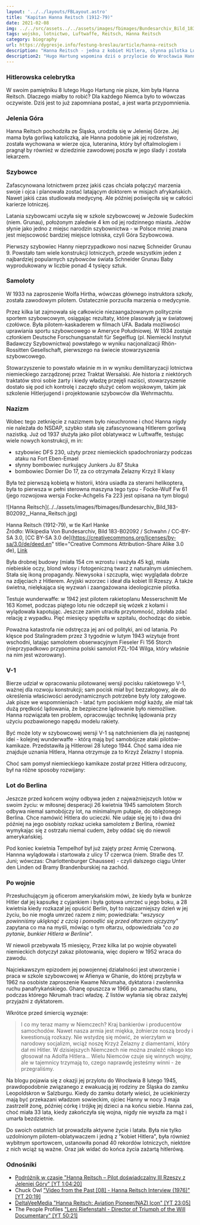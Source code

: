 ```yaml
---
layout: '../../layouts/FBLayout.astro'
title: "Kapitan Hanna Reitsch (1912-79)"
date: 2021-02-08
img: ../../src/assets../../assets/images/fbimages/Bundesarchiv_Bild_183-B02092,_Hanna_Reitsch.jpg
tags: wojsko, lotnictwo, Luftwaffe, Reitsch, Hanna Reitsch
category: biography
url: https://dygresje.info/festung-breslau/article/hanna-reitsch
description: "Hanna Reitsch - jedna z kobiet Hitlera, słynna pilotka Luftwaffe, medialna ikona nazistowskiej propagandy, hitlerówa do końca. Pochodziła z Jeleniej Góry, do Wrocławia przyleciała po raz ostatni 8 lutego 1945."
description2: "Hugo Hartung wspomina dziś o przylocie do Wrocławia Hanny Reitsch. Dlaczego wzmianka o niej wydaje mu się tak oczywista, że nawet nie wyjaśnia kim jest? W hitlerowskich Niemczech każdy ją znał."
---
```



<DolnySlask />
<ArmiaNiemiecka />

### Hitlerowska celebrytka

W swoim pamiętniku 8 lutego Hugo Hartung nie pisze, kim była Hanna Reitsch. Dlaczego miałby to robić? Dla każdego Niemca było to wówczas oczywiste. Dziś jest to już zapomniana postać, a jest warta przypomnienia.

### Jelenia Góra

Hanna Reitsch pochodziła ze Śląska, urodziła się w Jeleniej Górze. Jej mama była gorliwą katoliczką, ale Hanna podobnie jak jej rodzeństwo, została wychowana w wierze ojca, luteranina, który był oftalmologiem i pragnął by również w dziedzinie zawodowej poszła w jego ślady i została lekarzem.

### Szybowce

Zafascynowana lotnictwem przez jakiś czas chciała połączyć marzenia swoje i ojca i planowała zostać latającym doktorem w misjach afrykańskich. Nawet jakiś czas studiowała medycynę. Ale później poświęciła się w całości karierze lotniczej.

Latania szybowcami uczyła się w szkole szybowcowej w Jeżowie Sudeckim (niem. Grunau), położonym zaledwie 4 km od jej rodzinnego miasta. Jeżów słynie jako jedno z miejsc narodzin szybownictwa - w Polsce mniej znana jest miejscowość bardziej miejsce lotniska, czyli Góra Szybowcowa.

Pierwszy szybowiec Hanny nieprzypadkowo nosi nazwę Schneider Grunau 9. Powstało tam wiele konstrukcji lotniczych, przede wszystkim jeden z najbardziej popularnych szybowców świata Schneider Grunau Baby wyprodukowany w liczbie ponad 4 tysięcy sztuk.

### Samoloty

W 1933 na zaproszenie Wolfa Hirtha, wówczas głównego instruktora szkoły, została zawodowym pilotem. Ostatecznie porzuciła marzenia o medycynie.

Przez kilka lat zajmowała się całkowicie niezaangażowanym politycznie sportem szybowcowym, osiągając rezultaty, które plasowały ją w światowej czołówce. Była pilotem-kaskaderem w filmach UFA. Badała możliwości uprawiania sportu szybowcowego w Ameryce Południowej. W 1934 zostaje członkiem Deutsche Forschungsanstalt für Segelflug (pl. Niemiecki Instytut Badawczy Szybownictwa) powstałego w wyniku nacjonalizacji Rhön-Rossitten Gesellschaft, pierwszego na świecie stowarzyszenia szybowcowego.

Stowarzyszenie to powstało właśnie m in w wyniku demilitaryzacji lotnictwa niemieckiego zarządzonej przez Traktat Wersalski. Ale historia z niektórych traktatów stroi sobie żarty i kiedy władzę przejęli naziści, stowarzyszenie dostało się pod ich kontrolę i zaczęło służyć celom wojskowym, takim jak szkolenie Hitlerjugend i projektowanie szybowców dla Wehrmachtu.

### Nazizm

Wobec tego zetknięcie z nazizmem było nieuchronne i choć Hanna nigdy nie należała do NSDAP, szybko stała się zafascynowaną Hitlerem gorliwą nazistką. Już od 1937 służyła jako pilot oblatywacz w Luftwaffe, testując wiele nowych konstrukcji, m in:

- szybowiec DFS 230, użyty przez niemieckich spadochroniarzy podczas ataku na Fort Eben-Emael
- słynny bombowiec nurkujący Junkers Ju 87 Stuka
- bombowiec Dornier Do 17, za co otrzymała Żelazny Krzyż II klasy

Była też pierwszą kobietą w historii, która usiadła za sterami helikoptera, była to pierwsza w pełni sterowna maszyna tego typu - Focke-Wulf Fw 61 (jego rozwojowa wersja Focke-Achgelis Fa 223 jest opisana na tym blogu)

<FBBoxImageWrapper>
![Hanna Reitsch](../../assets/images/fbimages/Bundesarchiv_Bild_183-B02092,_Hanna_Reitsch.jpg)

Hanna Reitsch (1912-79), w tle Karl Hanke<br />
Źródło: Wikipedia Von Bundesarchiv, Bild 183-B02092 / Schwahn / CC-BY-SA 3.0, [CC BY-SA 3.0 de](https://creativecommons.org/licenses/by-sa/3.0/de/deed.en" title="Creative Commons Attribution-Share Alike 3.0 de), [Link](https://commons.wikimedia.org/w/index.php?curid=5432223)
</FBBoxImageWrapper>

Była drobnej budowy (miała 154 cm wzrostu i ważyła 45 kg), miała niebieskie oczy, blond włosy i fotogeniczną twarz z naturalnym uśmiechem. Stała się ikoną propagandy. Niewysoka i szczupła, więc wyglądała dobrze na zdjęciach z Hitlerem. Aryjski wzorzec i ideał dla kobiet III Rzeszy. A także świetna, nielękająca się wyzwań i zaangażowana ideologicznie pilotka.

Testuje wunderwaffe: w 1942 jest pilotem rakietoplanu Messerschmitt Me 163 Komet, podczas piątego lotu nie odczepił się wózek z kołami i wylądowała kapotując. Jeszcze zanim utraciła przytomność, zdołała zdać relację z wypadku. Pięć miesięcy spędziła w szpitalu, dochodząc do siebie.

Poważna katastrofa nie odstręcza jej ani od polityki, ani od latania. Po klęsce pod Stalingradem przez 3 tygodnie w lutym 1943 wizytuje front wschodni, latając samolotem obserwacyjnym Fieseler Fi 156 Storch (nieprzypadkowo przypomina polski samolot PZL-104 Wilga, który właśnie na nim jest wzorowany).

### V-1

Bierze udział w opracowaniu pilotowanej wersji pocisku rakietowego V-1, ważnej dla rozwoju konstrukcji; sam pocisk miał być bezzałogowy, ale do określenia właściwości aerodynamicznych potrzebne były loty załogowe. Jak pisze we wspomnieniach - latać tym pociskiem mógł każdy, ale miał tak dużą prędkość lądowania, że bezpieczne lądowanie było niemożliwe. Hanna rozwiązała ten problem, opracowując technikę lądowania przy użyciu pozbawionego napędu modelu rakiety.

Być może loty w szybowcowej wersji V-1 są natchnieniem dla jej następnej idei - kolejnej wunderwaffe - którą mają być samobójcze ataki pilotów-kamikaze. Przedstawiła ją Hitlerowi 28 lutego 1944. Choć sama idea nie znajduje uznania Hitlera, Hanna otrzymuje za to Krzyż Żelazny I stopnia.

Choć sam pomysł niemieckiego kamikaze został przez Hitlera odrzucony, był na różne sposoby rozwijany:

<SeeAlso txt="Wunderwaffe" url="/festung-breslau/article/wunderwaffe" />

### Lot do Berlina

Jeszcze przed końcem wojny odbywa jeden z najważniejszych lotów w swoim życiu: w miłosnej desperacji 26 kwietnia 1945 samolotem Storch odbywa niemal samobójczy lot, na minimalnym pułapie, do oblężonego Berlina. Chce namówić Hitlera do ucieczki. Nie udaje się jej to i dwa dni później na jego osobisty rozkaz ucieka samolotem z Berlina, również wymykając się z ostrzału niemal cudem, żeby oddać się do niewoli amerykańskiej.

Pod koniec kwietnia Tempelhof był już zajęty przez Armię Czerwoną. Hannna wylądowała i startowała z ulicy 17 czerwca (niem. Straße des 17. Juni; wówczas: Charlottenburger Chaussee) - czyli dalszego ciągu Unter den Linden od Bramy Brandenburskiej na zachód.

### Po wojnie

Przesłuchującym ją oficerom amerykańskim mówi, że kiedy była w bunkrze Hitler dał jej kapsułkę z cyjankiem i była gotowa umrzeć u jego boku, a 28 kwietnia kiedy rozkazał jej opuścić Berlin, był to najczarniejszy dzień w jej życiu, bo nie mogła umrzeć razem z nim; powiedziała: "*wszyscy powinniśmy uklęknąć z czcią i pomodlić się przed ołtarzem ojczyzny*" zapytana co ma na myśli, mówiąc o tym ołtarzu, odpowiedziała "*co za pytanie, bunkier Hitlera w Berlinie*".

W niewoli przebywała 15 miesięcy, Przez kilka lat po wojnie obywateli niemieckich dotyczył zakaz pilotowania, więc dopiero w 1952 wraca do zawodu.

Najciekawszym epizodem jej powojennej działalności jest utworzenie i praca w szkole szybowcowej w Afienya w Ghanie, do której przybyła w 1962 na osobiste zaproszenie Kwame Nkrumaha, dyktatora i zwolennika ruchu panafrykańskiego. Ghanę opuszcza w 1966 po zamachu stanu, podczas którego Nkrumah traci władzę. Z listów wyłania się obraz zażyłej przyjaźni z dyktatorem.

Wkrótce przed śmiercią wyznaje:
>I co my teraz mamy w Niemczech? Kraj bankierów i producentów samochodów. Nawet nasza armia jest miękka, żołnierze noszą brody i kwestionują rozkazy. Nie wstydzę się mówić, że wierzyłam w narodowy socjalizm, wciąż noszę Krzyż Żelazny z diamentami, który dał mi Hitler. W dzisiejszych Niemczech nie można znaleźć nikogo kto głosował na Adolfa Hitlera... Wielu Niemców czuje się winnych wojny, ale w tajemnicy trzymają to, czego naprawdę jesteśmy winni - że przegraliśmy.

Na blogu pojawia się z okazji jej przylotu do Wrocławia 8 lutego 1945, prawdopodobnie związanego z ewakuacją jej rodziny ze Śląska do zamku Leopoldskron w Salzburgu. Kiedy do zamku dotarły wieści, że uciekinierzy mają być przekazani władzom sowieckim, ojciec Hanny w nocy 3 maja zastrzelił żonę, później córkę i trójkę jej dzieci a na końcu siebie. Hanna zaś, choć miała 33 lata, kiedy zakończyła się wojna, nigdy nie wyszła za mąż i umarła bezdzietnie.

Do swoich ostatnich lat prowadziła aktywne życie i latała. Była nie tylko uzdolnionym pilotem-oblatywaczem i jedną z "kobiet Hitlera", była również wybitnym sportowcem, ustanowiła ponad 40 rekordów lotniczych, niektóre z nich wciąż są ważne. Oraz jak widać do końca życia zażartą hitlerówą.

### Odnośniki

- [Podróżnik w czasie "Hanna Reitsch – Pilot doświadczalny III Rzeszy z Jeleniej Góry" [YT 1:04:20]](https://www.youtube.com/watch?v=d69Z6KtBx_k)
- Chuck Owl ["Video from the Past [08] - Hanna Reitsch Interview (1976)" [YT 20:19]](https://www.youtube.com/watch?v=23Gw6TyzMBo)
- [DeltaVeeMedia "Hanna Reitsch: Aviation Pioneer/NAZI Icon" [YT 23:05]](https://www.youtube.com/watch?v=3It04_TIMtc)
- The People Profiles ["Leni Riefenstahl - Director of Triumph of the Will Documentary" [YT 50:21]](https://www.youtube.com/watch?v=adyrmo4dh0g)
